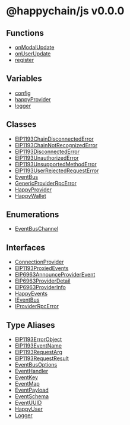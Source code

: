 # @happychain/js v0.0.0

## Functions

* [onModalUpdate](/js/api/functions/onModalUpdate)
* [onUserUpdate](/js/api/functions/onUserUpdate)
* [register](/js/api/functions/register)

## Variables

* [config](/js/api/variables/config)
* [happyProvider](/js/api/variables/happyProvider)
* [logger](/js/api/variables/logger)

## Classes

* [EIP1193ChainDisconnectedError](/js/api/classes/EIP1193ChainDisconnectedError)
* [EIP1193ChainNotRecognizedError](/js/api/classes/EIP1193ChainNotRecognizedError)
* [EIP1193DisconnectedError](/js/api/classes/EIP1193DisconnectedError)
* [EIP1193UnauthorizedError](/js/api/classes/EIP1193UnauthorizedError)
* [EIP1193UnsupportedMethodError](/js/api/classes/EIP1193UnsupportedMethodError)
* [EIP1193UserRejectedRequestError](/js/api/classes/EIP1193UserRejectedRequestError)
* [EventBus](/js/api/classes/EventBus)
* [GenericProviderRpcError](/js/api/classes/GenericProviderRpcError)
* [HappyProvider](/js/api/classes/HappyProvider)
* [HappyWallet](/js/api/classes/HappyWallet)

## Enumerations

* [EventBusChannel](/js/api/enumerations/EventBusChannel)

## Interfaces

* [ConnectionProvider](/js/api/interfaces/ConnectionProvider)
* [EIP1193ProxiedEvents](/js/api/interfaces/EIP1193ProxiedEvents)
* [EIP6963AnnounceProviderEvent](/js/api/interfaces/EIP6963AnnounceProviderEvent)
* [EIP6963ProviderDetail](/js/api/interfaces/EIP6963ProviderDetail)
* [EIP6963ProviderInfo](/js/api/interfaces/EIP6963ProviderInfo)
* [HappyEvents](/js/api/interfaces/HappyEvents)
* [IEventBus](/js/api/interfaces/IEventBus)
* [IProviderRpcError](/js/api/interfaces/IProviderRpcError)

## Type Aliases

* [EIP1193ErrorObject](/js/api/type-aliases/EIP1193ErrorObject)
* [EIP1193EventName](/js/api/type-aliases/EIP1193EventName)
* [EIP1193RequestArg](/js/api/type-aliases/EIP1193RequestArg)
* [EIP1193RequestResult](/js/api/type-aliases/EIP1193RequestResult)
* [EventBusOptions](/js/api/type-aliases/EventBusOptions)
* [EventHandler](/js/api/type-aliases/EventHandler)
* [EventKey](/js/api/type-aliases/EventKey)
* [EventMap](/js/api/type-aliases/EventMap)
* [EventPayload](/js/api/type-aliases/EventPayload)
* [EventSchema](/js/api/type-aliases/EventSchema)
* [EventUUID](/js/api/type-aliases/EventUUID)
* [HappyUser](/js/api/type-aliases/HappyUser)
* [Logger](/js/api/type-aliases/Logger)
